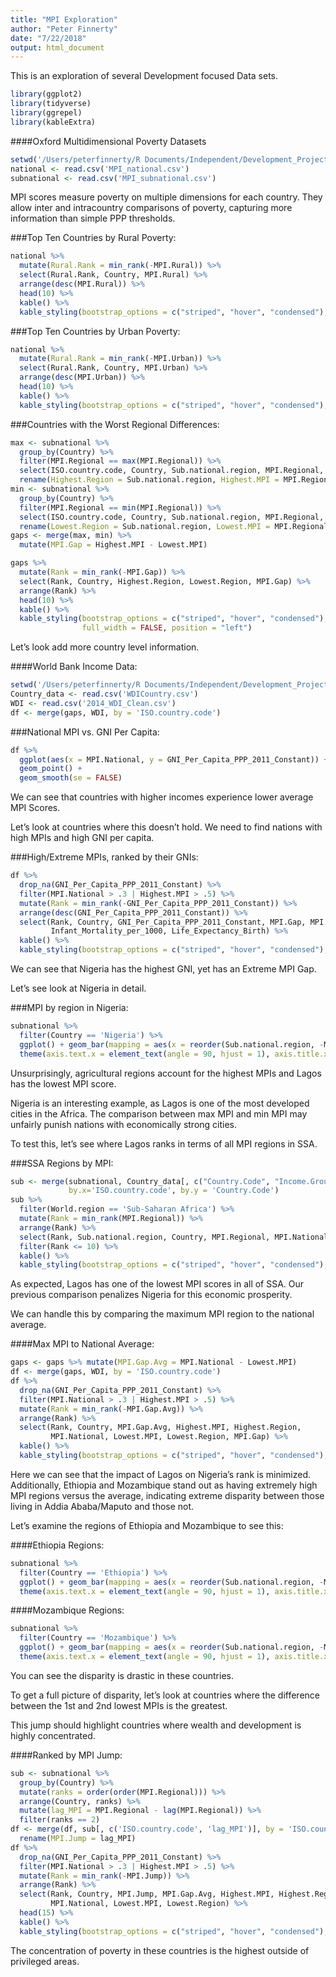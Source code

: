```yaml
---
title: "MPI Exploration"
author: "Peter Finnerty"
date: "7/22/2018"
output: html_document
---
```



This is an exploration of several Development focused Data sets.


```r
library(ggplot2)
library(tidyverse)
library(ggrepel)
library(kableExtra)
```

####Oxford Multidimensional Poverty Datasets 

```r
setwd('/Users/peterfinnerty/R Documents/Independent/Development_Projects/Datasets/Oxford_Dev')
national <- read.csv('MPI_national.csv')
subnational <- read.csv('MPI_subnational.csv')
```


MPI scores measure poverty on multiple dimensions for each country. They allow inter and intracountry comparisons of poverty, capturing more information than simple PPP thresholds.

###Top Ten Countries by Rural Poverty:
```r
national %>% 
  mutate(Rural.Rank = min_rank(-MPI.Rural)) %>% 
  select(Rural.Rank, Country, MPI.Rural) %>%
  arrange(desc(MPI.Rural)) %>% 
  head(10) %>% 
  kable() %>% 
  kable_styling(bootstrap_options = c("striped", "hover", "condensed"), full_width = FALSE, position = "left")
```

###Top Ten Countries by Urban Poverty:
```r
national %>% 
  mutate(Rural.Rank = min_rank(-MPI.Urban)) %>% 
  select(Rural.Rank, Country, MPI.Urban) %>%
  arrange(desc(MPI.Urban)) %>% 
  head(10) %>% 
  kable() %>% 
  kable_styling(bootstrap_options = c("striped", "hover", "condensed"), full_width = FALSE, position = "left")
```

###Countries with the Worst Regional Differences:
```r
max <- subnational %>% 
  group_by(Country) %>%
  filter(MPI.Regional == max(MPI.Regional)) %>%
  select(ISO.country.code, Country, Sub.national.region, MPI.Regional, MPI.National) %>% 
  rename(Highest.Region = Sub.national.region, Highest.MPI = MPI.Regional)
min <- subnational %>% 
  group_by(Country) %>%
  filter(MPI.Regional == min(MPI.Regional)) %>%
  select(ISO.country.code, Country, Sub.national.region, MPI.Regional, MPI.National) %>% 
  rename(Lowest.Region = Sub.national.region, Lowest.MPI = MPI.Regional)
gaps <- merge(max, min) %>% 
  mutate(MPI.Gap = Highest.MPI - Lowest.MPI)

gaps %>%
  mutate(Rank = min_rank(-MPI.Gap)) %>% 
  select(Rank, Country, Highest.Region, Lowest.Region, MPI.Gap) %>%
  arrange(Rank) %>% 
  head(10) %>% 
  kable() %>% 
  kable_styling(bootstrap_options = c("striped", "hover", "condensed"), 
                full_width = FALSE, position = "left")
```

Let's look add more country level information.

####World Bank Income Data:
```r
setwd('/Users/peterfinnerty/R Documents/Independent/Development_Projects/Datasets/WB/WB_Development_Indicators')
Country_data <- read.csv('WDICountry.csv')
WDI <- read.csv('2014_WDI_Clean.csv')
df <- merge(gaps, WDI, by = 'ISO.country.code')
```

###National MPI vs. GNI Per Capita:
```r
df %>% 
  ggplot(aes(x = MPI.National, y = GNI_Per_Capita_PPP_2011_Constant)) +
  geom_point() +
  geom_smooth(se = FALSE)
```

We can see that countries with higher incomes experience lower average MPI Scores.

Let's look at countries where this doesn't hold. We need to find nations with high MPIs and high GNI per capita.

###High/Extreme MPIs, ranked by their GNIs:
```r
df %>% 
  drop_na(GNI_Per_Capita_PPP_2011_Constant) %>% 
  filter(MPI.National > .3 | Highest.MPI > .5) %>% 
  mutate(Rank = min_rank(-GNI_Per_Capita_PPP_2011_Constant)) %>% 
  arrange(desc(GNI_Per_Capita_PPP_2011_Constant)) %>% 
  select(Rank, Country, GNI_Per_Capita_PPP_2011_Constant, MPI.Gap, MPI.National, 
         Infant_Mortality_per_1000, Life_Expectancy_Birth) %>% 
  kable() %>% 
  kable_styling(bootstrap_options = c("striped", "hover", "condensed"), full_width = FALSE, position = "left")
```

We can see that Nigeria has the highest GNI, yet has an Extreme MPI Gap.

Let's see look at Nigeria in detail.

###MPI by region in Nigeria:
```r
subnational %>% 
  filter(Country == 'Nigeria') %>%
  ggplot() + geom_bar(mapping = aes(x = reorder(Sub.national.region, -MPI.Regional), y = MPI.Regional), stat = 'identity') +
  theme(axis.text.x = element_text(angle = 90, hjust = 1), axis.title.x=element_blank())
```

Unsurprisingly, agricultural regions account for the highest MPIs and Lagos has the lowest MPI score.

Nigeria is an interesting example, as Lagos is one of the most developed cities in the Africa. 
The comparison between max MPI and min MPI may unfairly punish nations with economically strong cities.

To test this, let's see where Lagos ranks in terms of all MPI regions in SSA.

###SSA Regions by MPI:
```r

sub <- merge(subnational, Country_data[, c("Country.Code", "Income.Group")], 
             by.x='ISO.country.code', by.y = 'Country.Code')
sub %>% 
  filter(World.region == 'Sub-Saharan Africa') %>%
  mutate(Rank = min_rank(MPI.Regional)) %>% 
  arrange(Rank) %>% 
  select(Rank, Sub.national.region, Country, MPI.Regional, MPI.National) %>%
  filter(Rank <= 10) %>% 
  kable() %>% 
  kable_styling(bootstrap_options = c("striped", "hover", "condensed"), full_width = FALSE, position = "left")
```

As expected, Lagos has one of the lowest MPI scores in all of SSA. Our previous comparison penalizes Nigeria for this economic prosperity.

We can handle this by comparing the maximum MPI region to the national average.

####Max MPI to National Average:

```R
gaps <- gaps %>% mutate(MPI.Gap.Avg = MPI.National - Lowest.MPI)
df <- merge(gaps, WDI, by = 'ISO.country.code')
df %>% 
  drop_na(GNI_Per_Capita_PPP_2011_Constant) %>% 
  filter(MPI.National > .3 | Highest.MPI > .5) %>% 
  mutate(Rank = min_rank(-MPI.Gap.Avg)) %>% 
  arrange(Rank) %>% 
  select(Rank, Country, MPI.Gap.Avg, Highest.MPI, Highest.Region, 
         MPI.National, Lowest.MPI, Lowest.Region, MPI.Gap) %>% 
  kable() %>% 
  kable_styling(bootstrap_options = c("striped", "hover", "condensed"), full_width = FALSE, position = "left")
```

Here we can see that the impact of Lagos on Nigeria's rank is minimized. 
Additionally, Ethiopia and Mozambique stand out as having extremely high MPI regions versus the average, indicating extreme disparity between those living in Addia Ababa/Maputo and those not.

Let's examine the regions of Ethiopia and Mozambique to see this:

####Ethiopia Regions:
```r
subnational %>% 
  filter(Country == 'Ethiopia') %>%
  ggplot() + geom_bar(mapping = aes(x = reorder(Sub.national.region, -MPI.Regional), y = MPI.Regional), stat = 'identity') +
  theme(axis.text.x = element_text(angle = 90, hjust = 1), axis.title.x=element_blank())
```

####Mozambique Regions:
```r
subnational %>% 
  filter(Country == 'Mozambique') %>%
  ggplot() + geom_bar(mapping = aes(x = reorder(Sub.national.region, -MPI.Regional), y = MPI.Regional), stat = 'identity') +
  theme(axis.text.x = element_text(angle = 90, hjust = 1), axis.title.x=element_blank())
```

You can see the disparity is drastic in these countries. 


To get a full picture of disparity, let's look at countries where the difference between the 1st and 2nd lowest MPIs is the greatest.

This jump should highlight countries where wealth and development is highly concentrated.

####Ranked by MPI Jump:
```r
sub <- subnational %>% 
  group_by(Country) %>% 
  mutate(ranks = order(order(MPI.Regional))) %>% 
  arrange(Country, ranks) %>% 
  mutate(lag_MPI = MPI.Regional - lag(MPI.Regional)) %>% 
  filter(ranks == 2)
df <- merge(df, sub[, c('ISO.country.code', 'lag_MPI')], by = 'ISO.country.code') %>% 
  rename(MPI.Jump = lag_MPI)
df %>% 
  drop_na(GNI_Per_Capita_PPP_2011_Constant) %>% 
  filter(MPI.National > .3 | Highest.MPI > .5) %>% 
  mutate(Rank = min_rank(-MPI.Jump)) %>% 
  arrange(Rank) %>% 
  select(Rank, Country, MPI.Jump, MPI.Gap.Avg, Highest.MPI, Highest.Region, 
         MPI.National, Lowest.MPI, Lowest.Region) %>% 
  head(15) %>% 
  kable() %>% 
  kable_styling(bootstrap_options = c("striped", "hover", "condensed"), full_width = FALSE, position = "left")
```

The concentration of poverty in these countries is the highest outside of privileged areas.
